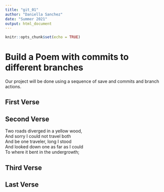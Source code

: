 ```yaml
---
title: "git_01"
author: "Daniella Sanchez"
date: "Summer 2021"
output: html_document
---
```


```r
knitr::opts_chunk$set(echo = TRUE)
```
# Build a Poem with commits to different branches
Our project will be done using a sequence of save and commits and branch actions.
<!-- Do not modify or change any text in "!--" bracketed areas such as this --- these are instructions to
you, if you change any of this the git program will notice it and compromise your git merging strategy !-->

## First Verse 
<!--Put the first five lines of a poem by Lewis Carrol in this section!-->

## Second Verse
<!--Put the first five lines of a poem by Robert Frost here!-->

Two roads diverged in a yellow wood,      
And sorry I could not travel both     
And be one traveler, long I stood     
And looked down one as far as I could     
To where it bent in the undergrowth;     

## Third Verse
<!--Put the first two verses of The Walrus and the Carpenter here!-->

## Last Verse
<!--Put a short poem of your choice 8-20 lines,here!-->
